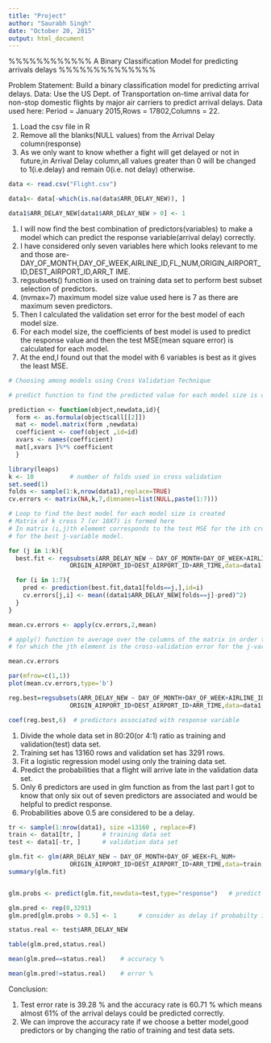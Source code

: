 ```yaml
---
title: "Project"
author: "Saurabh Singh"
date: "October 20, 2015"
output: html_document
---
```


%%%%%%%%%%%% A Binary Classification Model for predicting arrivals delays %%%%%%%%%%%%%%

Problem Statement: Build a binary classification model for predicting arrival delays.
Data: Use the US Dept. of Transportation on-time arrival data for non-stop domestic flights by major air carriers to predict arrival delays.
Data used here: Period = January 2015,Rows = 17802,Columns = 22.


1. Load the csv file in R
2. Remove all the blanks(NULL values) from the Arrival Delay column(response)
3. As we only want to know whether a fight will get delayed or not in future,in Arrival       Delay column,all values greater than 0 will be changed to 1(i.e.delay) and remain          0(i.e. not delay) otherwise.

```r

data <- read.csv("Flight.csv")

data1<- data[-which(is.na(data$ARR_DELAY_NEW)), ]

data1$ARR_DELAY_NEW[data1$ARR_DELAY_NEW > 0] <- 1

```

1. I will now find the best combination of predictors(variables) to make a model which can    predict the response variable(arrival delay) correctly.
2. I have considered only seven variables here which looks relevant to me and those           are-DAY_OF_MONTH,DAY_OF_WEEK,AIRLINE_ID,FL_NUM,ORIGIN_AIRPORT_ID,DEST_AIRPORT_ID,ARR_T     IME. 
3. regsubsets() function is used on training data set to perform best subset selection of     predictors.
4. (nvmax=7) maximum model size value used here is 7 as there are maximum seven predictors.
5. Then I calculated the validation set error for the best model of each model size.
6. For each model size, the coefficients of best model is used to predict the response        value and then the test MSE(mean square error) is calculated for each model.
7. At the end,I found out that the model with 6 variables is best as it gives the least       MSE.


```r

# Choosing among models using Cross Validation Technique  

# predict function to find the predicted value for each model size is created   

prediction <- function(object,newdata,id){
  form <- as.formula(object$call[[2]])
  mat <- model.matrix(form ,newdata)
  coefficient <- coef(object ,id=id)
  xvars <- names(coefficient)
  mat[,xvars ]%*% coefficient
  }

library(leaps)
k <- 10          # number of folds used in cross validation
set.seed(1)
folds <- sample(1:k,nrow(data1),replace=TRUE)
cv.errors <- matrix(NA,k,7,dimnames=list(NULL,paste(1:7)))

# Loop to find the best model for each model size is created
# Matrix of k cross 7 (or 10X7) is formed here
# In matrix (i,j)th elememt corresponds to the test MSE for the ith cross-validation fold  
# for the best j-variable model. 

for (j in 1:k){
  best.fit <- regsubsets(ARR_DELAY_NEW ~ DAY_OF_MONTH+DAY_OF_WEEK+AIRLINE_ID+FL_NUM+
                 ORIGIN_AIRPORT_ID+DEST_AIRPORT_ID+ARR_TIME,data=data1[folds!=j,],nvmax=7)

  for (i in 1:7){
    pred <- prediction(best.fit,data1[folds==j,],id=i)
    cv.errors[j,i] <- mean((data1$ARR_DELAY_NEW[folds==j]-pred)^2)
  }
}

mean.cv.errors <- apply(cv.errors,2,mean)                                                 

# apply() function to average over the columns of the matrix in order to obtain a vector 
# for which the jth element is the cross-validation error for the j-variable model 

mean.cv.errors

par(mfrow=c(1,1))
plot(mean.cv.errors,type='b')

reg.best=regsubsets(ARR_DELAY_NEW ~ DAY_OF_MONTH+DAY_OF_WEEK+AIRLINE_ID+FL_NUM+
                 ORIGIN_AIRPORT_ID+DEST_AIRPORT_ID+ARR_TIME,data=data1,nvmax=7)

coef(reg.best,6)  # predictors associated with response variable


```

1. Divide the whole data set in 80:20(or 4:1) ratio as training and validation(test) data     set.
2. Training set has 13160 rows and validation set has 3291 rows.
3. Fit a logistic regression model using only the training data set.
4. Predict the probabilities that a flight will arrive late in the validation data set.
5. Only 6 predictors are used in glm function as from the last part I got to know that only    six out of seven predictors are associated and would be helpful to predict response.
6. Probabilities above 0.5 are considered to be a delay.  


```r

tr <- sample(1:nrow(data1), size =13160 , replace=F)
train <- data1[tr, ]      # training data set
test <- data1[-tr, ]      # validation data set

glm.fit <- glm(ARR_DELAY_NEW ~ DAY_OF_MONTH+DAY_OF_WEEK+FL_NUM+
                 ORIGIN_AIRPORT_ID+DEST_AIRPORT_ID+ARR_TIME,data=train,                                   family = binomial)     # generalized linear model function
summary(glm.fit)


glm.probs <- predict(glm.fit,newdata=test,type="response")   # predict the probability

glm.pred <- rep(0,3291)
glm.pred[glm.probs > 0.5] <- 1      # consider as delay if probabilty is above 0.5a  

status.real <- test$ARR_DELAY_NEW

table(glm.pred,status.real)

mean(glm.pred==status.real)    # accuracy %

mean(glm.pred!=status.real)    # error %


```
Conclusion: 

1. Test error rate is 39.28 % and the accuracy rate is 60.71 % which means almost 61% of      the arrival delays could be predicted correctly.
2. We can improve the accuracy rate if we choose a better model,good predictors or by         changing the ratio of training and test data sets.

